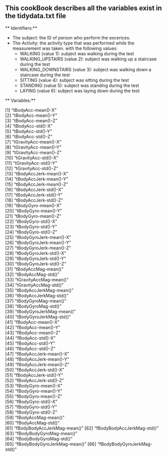 ## This cookBook describes all the variables exist in the tidydata.txt file
** Identifiers:**

* The subject: the ID of person who perform the excerices.
* The Activity: the activity type that was performed while the measurement was taken. with the following values:
  + WALKING (value 1): subject was walking during the test
  + WALKING_UPSTAIRS (value 2): subject was walking up a staircase during the test
  + WALKING_DOWNSTAIRS (value 3): subject was walking down a staircase during the test
  + SITTING (value 4): subject was sitting during the test
  + STANDING (value 5): subject was standing during the test
  + LAYING (value 6): subject was laying down during the test


** Variables:**

 [1] "tBodyAcc-mean()-X"          
 [2] "tBodyAcc-mean()-Y"          
 [3] "tBodyAcc-mean()-Z"          
 [4] "tBodyAcc-std()-X"           
 [5] "tBodyAcc-std()-Y"           
 [6] "tBodyAcc-std()-Z"           
 [7] "tGravityAcc-mean()-X"       
 [8] "tGravityAcc-mean()-Y"       
 [9] "tGravityAcc-mean()-Z"       
[10] "tGravityAcc-std()-X"        
[11] "tGravityAcc-std()-Y"        
[12] "tGravityAcc-std()-Z"        
[13] "tBodyAccJerk-mean()-X"      
[14] "tBodyAccJerk-mean()-Y"      
[15] "tBodyAccJerk-mean()-Z"      
[16] "tBodyAccJerk-std()-X"       
[17] "tBodyAccJerk-std()-Y"       
[18] "tBodyAccJerk-std()-Z"       
[19] "tBodyGyro-mean()-X"         
[20] "tBodyGyro-mean()-Y"         
[21] "tBodyGyro-mean()-Z"         
[22] "tBodyGyro-std()-X"          
[23] "tBodyGyro-std()-Y"          
[24] "tBodyGyro-std()-Z"          
[25] "tBodyGyroJerk-mean()-X"     
[26] "tBodyGyroJerk-mean()-Y"     
[27] "tBodyGyroJerk-mean()-Z"     
[28] "tBodyGyroJerk-std()-X"      
[29] "tBodyGyroJerk-std()-Y"      
[30] "tBodyGyroJerk-std()-Z"      
[31] "tBodyAccMag-mean()"         
[32] "tBodyAccMag-std()"          
[33] "tGravityAccMag-mean()"      
[34] "tGravityAccMag-std()"       
[35] "tBodyAccJerkMag-mean()"     
[36] "tBodyAccJerkMag-std()"      
[37] "tBodyGyroMag-mean()"        
[38] "tBodyGyroMag-std()"         
[39] "tBodyGyroJerkMag-mean()"    
[40] "tBodyGyroJerkMag-std()"     
[41] "fBodyAcc-mean()-X"          
[42] "fBodyAcc-mean()-Y"          
[43] "fBodyAcc-mean()-Z"          
[44] "fBodyAcc-std()-X"           
[45] "fBodyAcc-std()-Y"           
[46] "fBodyAcc-std()-Z"           
[47] "fBodyAccJerk-mean()-X"      
[48] "fBodyAccJerk-mean()-Y"      
[49] "fBodyAccJerk-mean()-Z"      
[50] "fBodyAccJerk-std()-X"       
[51] "fBodyAccJerk-std()-Y"       
[52] "fBodyAccJerk-std()-Z"       
[53] "fBodyGyro-mean()-X"         
[54] "fBodyGyro-mean()-Y"         
[55] "fBodyGyro-mean()-Z"         
[56] "fBodyGyro-std()-X"          
[57] "fBodyGyro-std()-Y"          
[58] "fBodyGyro-std()-Z"          
[59] "fBodyAccMag-mean()"         
[60] "fBodyAccMag-std()"          
[61] "fBodyBodyAccJerkMag-mean()" 
[62] "fBodyBodyAccJerkMag-std()"  
[63] "fBodyBodyGyroMag-mean()"    
[64] "fBodyBodyGyroMag-std()"     
[65] "fBodyBodyGyroJerkMag-mean()"
[66] "fBodyBodyGyroJerkMag-std()" 
